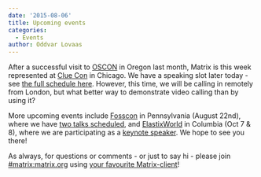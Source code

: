 ```yaml
---
date: '2015-08-06'
title: Upcoming events
categories:
  - Events
author: Oddvar Lovaas
---
```


After a successful visit to <a href="http://www.oscon.com/open-source-2015">OSCON</a> in Oregon last month, Matrix is this week represented at <a href="https://www.cluecon.com/">Clue Con</a> in Chicago. We have a speaking slot later today - see <a href="https://www.cluecon.com/schedule/">the full schedule here</a>. However, this time, we will be calling in remotely from London, but what better way to demonstrate video calling than by using it?

More upcoming events include <a href="http://fosscon.us/">Fosscon</a> in Pennsylvania (August 22nd), where we have <a href="http://fosscon.us/Speakers">two talks scheduled</a>, and <a href="http://www.elastixworld.com/2015/en/">ElastixWorld</a> in Columbia (Oct 7 & 8), where we are participating as a <a href="http://www.elastixworld.com/2015/en/speakers/">keynote speaker</a>. We hope to see you there! 

As always, for questions or comments - or just to say hi - please join <a href="http://matrix.org/beta/#/room/#matrix:matrix.org">#matrix:matrix.org</a> using <a href="https://matrix.org/blog/try-matrix-now/">your favourite Matrix-client</a>! 